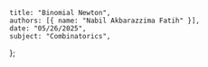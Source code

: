     title: "Binomial Newton",
    authors: [{ name: "Nabil Akbarazzima Fatih" }],
    date: "05/26/2025",
    subject: "Combinatorics",
};